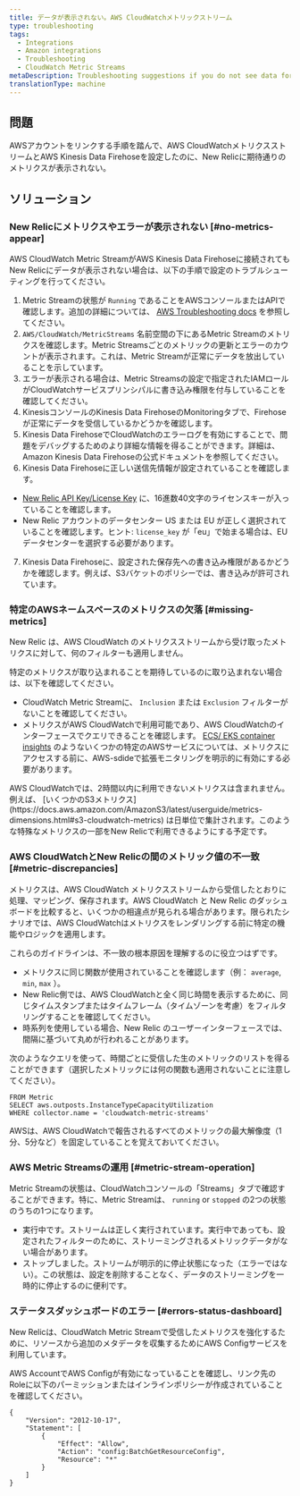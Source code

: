 ```yaml
---
title: データが表示されない。AWS CloudWatchメトリックストリーム
type: troubleshooting
tags:
  - Integrations
  - Amazon integrations
  - Troubleshooting
  - CloudWatch Metric Streams
metaDescription: Troubleshooting suggestions if you do not see data for your AWS CloudWatch Metric Streams integration in the New Relic Infrastructure UI.
translationType: machine
---
```


## 問題

AWSアカウントをリンクする手順を踏んで、AWS CloudWatchメトリクスストリームとAWS Kinesis Data Firehoseを設定したのに、New Relicに期待通りのメトリクスが表示されない。

## ソリューション

### New Relicにメトリクスやエラーが表示されない [#no-metrics-appear]

AWS CloudWatch Metric StreamがAWS Kinesis Data Firehoseに接続されてもNew Relicにデータが表示されない場合は、以下の手順で設定のトラブルシューティングを行ってください。

1. Metric Streamの状態が `Running` であることをAWSコンソールまたはAPIで確認します。追加の詳細については、 [AWS Troubleshooting docs](https://docs.aws.amazon.com/AmazonCloudWatch/latest/monitoring/CloudWatch-metric-streams-troubleshoot.html) を参照してください。
2. `AWS/CloudWatch/MetricStreams` 名前空間の下にあるMetric Streamのメトリクスを確認します。Metric Streamsごとのメトリックの更新とエラーのカウントが表示されます。これは、Metric Streamが正常にデータを放出していることを示しています。
3. エラーが表示される場合は、Metric Streamsの設定で指定されたIAMロールがCloudWatchサービスプリンシパルに書き込み権限を付与していることを確認してください。
4. KinesisコンソールのKinesis Data FirehoseのMonitoringタブで、Firehoseが正常にデータを受信しているかどうかを確認します。
5. Kinesis Data FirehoseでCloudWatchのエラーログを有効にすることで、問題をデバッグするためのより詳細な情報を得ることができます。詳細は、Amazon Kinesis Data Firehoseの公式ドキュメントを参照してください。
6. Kinesis Data Firehoseに正しい送信先情報が設定されていることを確認します。

* [New Relic API Key/License Key](/docs/apis/intro-apis/new-relic-api-keys/) に、16進数40文字のライセンスキーが入っていることを確認します。
* New Relic アカウントのデータセンター US または EU が正しく選択されていることを確認します。ヒント: `license_key` が「eu」で始まる場合は、EU データセンターを選択する必要があります。

7. Kinesis Data Firehoseに、設定された保存先への書き込み権限があるかどうかを確認します。例えば、S3バケットのポリシーでは、書き込みが許可されています。

### 特定のAWSネームスペースのメトリクスの欠落 [#missing-metrics]

New Relic は、AWS CloudWatch のメトリクスストリームから受け取ったメトリクスに対して、何のフィルターも適用しません。

特定のメトリクスが取り込まれることを期待しているのに取り込まれない場合は、以下を確認してください。

* CloudWatch Metric Streamに、 `Inclusion` または `Exclusion` フィルターがないことを確認してください。
* メトリクスがAWS CloudWatchで利用可能であり、AWS CloudWatchのインターフェースでクエリできることを確認します。 [ECS/ EKS container insights](https://docs.aws.amazon.com/AmazonCloudWatch/latest/monitoring/deploy-container-insights.html) のようないくつかの特定のAWSサービスについては、メトリクスにアクセスする前に、AWS-sdideで拡張モニタリングを明示的に有効にする必要があります。

<Callout variant="important">
  AWS CloudWatchでは、2時間以内に利用できないメトリクスは含まれません。例えば、 [いくつかのS3メトリクス](https://docs.aws.amazon.com/AmazonS3/latest/userguide/metrics-dimensions.html#s3-cloudwatch-metrics) は日単位で集計されます。このような特殊なメトリクスの一部をNew Relicで利用できるようにする予定です。
</Callout>

### AWS CloudWatchとNew Relicの間のメトリック値の不一致 [#metric-discrepancies]

メトリクスは、AWS CloudWatch メトリクスストリームから受信したとおりに処理、マッピング、保存されます。AWS CloudWatch と New Relic のダッシュボードを比較すると、いくつかの相違点が見られる場合があります。限られたシナリオでは、AWS CloudWatchはメトリクスをレンダリングする前に特定の機能やロジックを適用します。

これらのガイドラインは、不一致の根本原因を理解するのに役立つはずです。

* メトリクスに同じ関数が使用されていることを確認します（例： `average`, `min`, `max` ）。
* New Relic側では、AWS CloudWatchと全く同じ時間を表示するために、同じタイムスタンプまたはタイムフレーム（タイムゾーンを考慮）をフィルタリングすることを確認してください。
* 時系列を使用している場合、New Relic のユーザーインターフェースでは、間隔に基づいて丸めが行われることがあります。

次のようなクエリを使って、時間ごとに受信した生のメトリックのリストを得ることができます（選択したメトリックには何の関数も適用されないことに注意してください）。

```
FROM Metric 
SELECT aws.outposts.InstanceTypeCapacityUtilization
WHERE collector.name = 'cloudwatch-metric-streams'
```

AWSは、AWS CloudWatchで報告されるすべてのメトリックの最大解像度（1分、5分など）を固定していることを覚えておいてください。

### AWS Metric Streamsの運用 [#metric-stream-operation]

Metric Streamの状態は、CloudWatchコンソールの「Streams」タブで確認することができます。特に、Metric Streamは、 `running` or `stopped` の2つの状態のうちの1つになります。

* 実行中です。ストリームは正しく実行されています。実行中であっても、設定されたフィルターのために、ストリーミングされるメトリックデータがない場合があります。
* ストップしました。ストリームが明示的に停止状態になった（エラーではない）。この状態は、設定を削除することなく、データのストリーミングを一時的に停止するのに便利です。

### ステータスダッシュボードのエラー [#errors-status-dashboard]

New Relicは、CloudWatch Metric Streamで受信したメトリクスを強化するために、リソースから追加のメタデータを収集するためにAWS Configサービスを利用しています。

AWS AccountでAWS Configが有効になっていることを確認し、リンク先のRoleに以下のパーミッションまたはインラインポリシーが作成されていることを確認してください。

```
{
    "Version": "2012-10-17",
    "Statement": [
        {
            "Effect": "Allow",
            "Action": "config:BatchGetResourceConfig",
            "Resource": "*"
        }
    ]
}
```